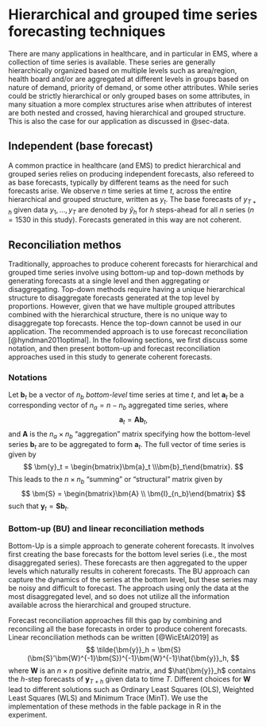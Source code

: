# Hierarchical and grouped time series forecasting techniques {#sec-htc}

There are many applications in healthcare, and in particular in EMS, where a collection of time series is available. These series are generally hierarchically organized based on multiple levels such as area/region, health board and/or are aggregated at different levels in groups based on nature of demand, priority of demand, or some other attributes. While series could be strictly hierarchical or only grouped bases on some attributes, in many situation a more complex structures arise when attributes of interest are both nested and crossed, having hierarchical and grouped structure. This is also the case for our application as discussed in @sec-data.

## Independent (base forecast)

A common practice in healthcare (and EMS) to predict hierarchical and grouped series relies on producing independent forecasts, also refereed to as base forecasts, typically by different teams as the need for such forecasts arise. We observe $n$ time series at time $t$, across the entire hierarchical and grouped structure, written as $y_t$. The base forecasts of $y_{T+h}$ given data $y_1,\dots,y_T$ are denoted by $\hat{y}_h$ for $h$ steps-ahead for all $n$ series ($n=1530$ in this study). Forecasts generated in this way are not coherent.

## Reconciliation methos

Traditionally, approaches to produce coherent forecasts for hierarchical and grouped time series involve using bottom-up and top-down methods by generating forecasts at a single level and then aggregating or disaggregating. Top-down methods require having a unique hierarchical structure to disaggregate forecasts generated at the top level by proportions. However, given that we have multiple grouped attributes combined with the hierarchical structure, there is no unique way to disaggregate top forecasts. Hence the top-down cannot be used in our application. The recommended approach is to use forecast reconciliation [@hyndman2011optimal]. In the following sections, we first discuss some notation, and then present bottom-up and forecast reconciliation approaches used in this study to generate coherent forecasts.

### Notations

Let $\bm{b}_t$ be a vector of $n_b$ _bottom-level_ time series at time $t$, and let $\bm{a}_t$ be a corresponding vector of $n_a = n-n_b$ aggregated time series, where
$$
  \bm{a}_t = \bm{A}\bm{b}_t,
$$
and $\bm{A}$ is the $n_a\times n_b$ "aggregation" matrix specifying how the bottom-level series $\bm{b}_t$ are to be aggregated to form $\bm{a}_t$. The full vector of time series is given by
$$
 \bm{y}_t = \begin{bmatrix}\bm{a}_t \\\bm{b}_t\end{bmatrix}.
$$
This leads to the $n\times n_b$ "summing" or "structural" matrix given by
$$
  \bm{S} = \begin{bmatrix}\bm{A} \\ \bm{I}_{n_b}\end{bmatrix}
$$
such that $\bm{y}_t = \bm{S}\bm{b}_t$.

### Bottom-up (BU) and linear reconciliation methods

Bottom-Up is a simple approach to generate coherent forecasts. It involves first creating the base forecasts for the bottom level series (i.e., the most disaggregated series). These forecasts are then aggregated to the upper levels which naturally results in coherent forecasts. The BU approach can capture the dynamics of the series at the bottom level, but these series may be noisy and difficult to forecast. The approach using only the data at the most disaggregated level, and so does not utilize all the information available across the hierarchical and grouped structure.

Forecast reconciliation approaches fill this gap by combining and reconciling all the base forecasts in order to produce coherent forecasts. Linear reconciliation methods can be written [@WicEtAl2019] as
$$
  \tilde{\bm{y}}_h = \bm{S}(\bm{S}'\bm{W}^{-1}\bm{S})^{-1}\bm{W}^{-1}\hat{\bm{y}}_h,
$$
where $\bm{W}$ is an $n \times n$ positive definite matrix, and $\hat{\bm{y}}_h$ contains the $h$-step forecasts of $\bm{y}_{T+h}$ given data to time $T$. Different choices for $\bm{W}$ lead to different solutions such as Ordinary Least Squares (OLS), Weighted Least Squares (WLS) and Minimum Trace (MinT). We use the implementation of these methods in the fable package in R in the experiment.
